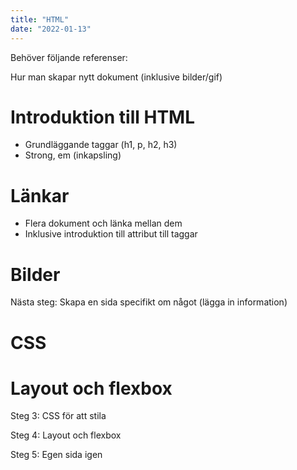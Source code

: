 ```yaml
---
title: "HTML"
date: "2022-01-13"
---
```


Behöver följande referenser:

Hur man skapar nytt dokument (inklusive bilder/gif)

# Introduktion till HTML

- Grundläggande taggar (h1, p, h2, h3)
- Strong, em (inkapsling)

# Länkar
- Flera dokument och länka mellan dem
- Inklusive introduktion till attribut till taggar

# Bilder

Nästa steg:
Skapa en sida specifikt om något (lägga in information)

# CSS

# Layout och flexbox

Steg 3: CSS för att stila

Steg 4: Layout och flexbox

Steg 5: Egen sida igen